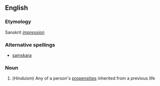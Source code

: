 ==English==

===Etymology===
Sanskrit ''[[impression]]''

===Alternative spellings===
*[[samskara]]

===Noun===
{{wikipedia}}
{{en-noun}}

#(''Hinduism'') Any of a person's [[propensity|propensities]] inherited from a previous life